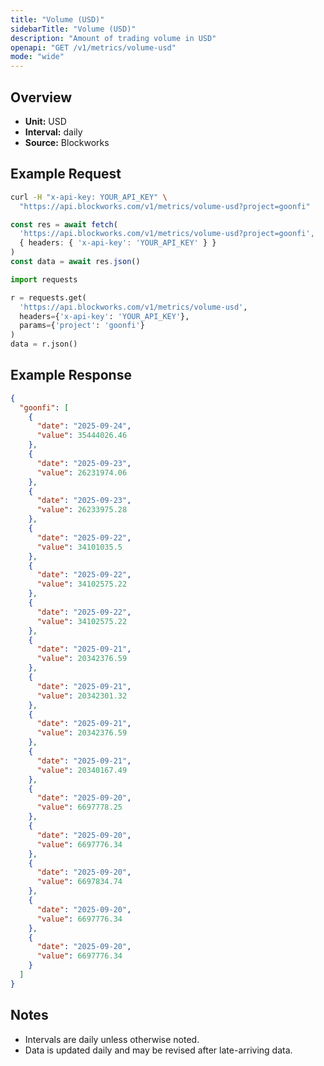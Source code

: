 ```yaml
---
title: "Volume (USD)"
sidebarTitle: "Volume (USD)"
description: "Amount of trading volume in USD"
openapi: "GET /v1/metrics/volume-usd"
mode: "wide"
---
```


## Overview

- **Unit:** USD
- **Interval:** daily
- **Source:** Blockworks

## Example Request

<CodeGroup>

```bash cURL
curl -H "x-api-key: YOUR_API_KEY" \
  "https://api.blockworks.com/v1/metrics/volume-usd?project=goonfi"
```

```typescript TypeScript
const res = await fetch(
  'https://api.blockworks.com/v1/metrics/volume-usd?project=goonfi',
  { headers: { 'x-api-key': 'YOUR_API_KEY' } }
)
const data = await res.json()
```

```python Python
import requests

r = requests.get(
  'https://api.blockworks.com/v1/metrics/volume-usd',
  headers={'x-api-key': 'YOUR_API_KEY'},
  params={'project': 'goonfi'}
)
data = r.json()
```

</CodeGroup>

## Example Response

```json
{
  "goonfi": [
    {
      "date": "2025-09-24",
      "value": 35444026.46
    },
    {
      "date": "2025-09-23",
      "value": 26231974.06
    },
    {
      "date": "2025-09-23",
      "value": 26233975.28
    },
    {
      "date": "2025-09-22",
      "value": 34101035.5
    },
    {
      "date": "2025-09-22",
      "value": 34102575.22
    },
    {
      "date": "2025-09-22",
      "value": 34102575.22
    },
    {
      "date": "2025-09-21",
      "value": 20342376.59
    },
    {
      "date": "2025-09-21",
      "value": 20342301.32
    },
    {
      "date": "2025-09-21",
      "value": 20342376.59
    },
    {
      "date": "2025-09-21",
      "value": 20340167.49
    },
    {
      "date": "2025-09-20",
      "value": 6697778.25
    },
    {
      "date": "2025-09-20",
      "value": 6697776.34
    },
    {
      "date": "2025-09-20",
      "value": 6697834.74
    },
    {
      "date": "2025-09-20",
      "value": 6697776.34
    },
    {
      "date": "2025-09-20",
      "value": 6697776.34
    }
  ]
}
```

## Notes
- Intervals are daily unless otherwise noted.
- Data is updated daily and may be revised after late-arriving data.
